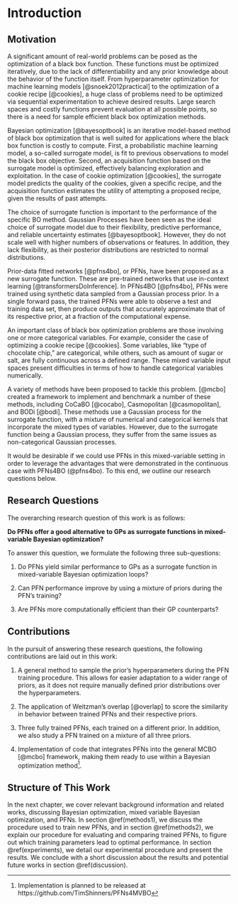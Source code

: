 <!--
This is for including Chapter 1.  Notice that it's also good practice to name your chunk.  This will help you debug potential issues as you knit.  The chunk above is called intro and the one below is called chapter1.  Feel free to change the name of the Rmd file as you wish, but don't forget to change it here from chap1.Rmd.
-->

<!--
The {#rmd-basics} text after the chapter declaration will allow us to link throughout the document back to the beginning of Chapter 1.  These labels will automatically be generated (if not specified) by changing the spaces to hyphens and capital letters to lowercase.  Look for the reference to this label at the beginning of Chapter 2.
-->




# Introduction {#introduction}

## Motivation

A significant amount of real-world problems can be posed as the optimization of a black box function. These functions must be optimized iteratively, due to the lack of differentiability and any prior knowledge about the behavior of the function itself. From hyperparameter optimization for machine learning models [@snoek2012practical] to the optimization of a cookie recipe [@cookies], a huge class of problems need to be optimized via sequential experimentation to achieve desired results. Large search spaces and costly functions prevent evaluation at all possible points, so there is a need for sample efficient black box optimization methods.

Bayesian optimization [@bayesoptbook] is an iterative model-based method of black box optimization that is well suited for applications where the black box function is costly to compute. First, a probabilistic machine learning model, a so-called surrogate model, is fit to previous observations to model the black box objective. Second, an acquisition function based on the surrogate model is optimized, effectively balancing exploration and exploitation. In the case of cookie optimization [@cookies], the surrogate model predicts the quality of the cookies, given a specific recipe, and the acquisition function estimates the utility of attempting a proposed recipe, given the results of past attempts.

The choice of surrogate function is important to the performance of the specific BO method. Gaussian Processes have been seen as the ideal choice of surrogate model due to their flexibility, predictive performance, and reliable uncertainty estimates [@bayesoptbook]. However, they do not scale well with higher numbers of observations or features. In addition, they lack flexibility, as their posterior distributions are restricted to normal distributions.

Prior-data fitted networks [@pfns4bo], or PFNs, have been proposed as a new surrogate function. These are pre-trained networks that use in-context learning [@transformersDoInference]. In PFNs4BO [@pfns4bo], PFNs were trained using synthetic data sampled from a Gaussian process prior. In a single forward pass, the trained PFNs were able to observe a test and training data set, then produce outputs that accurately approximate that of its respective prior, at a fraction of the computational expense. 

An important class of black box optimization problems are those involving one or more categorical variables. For example, consider the case of optimizing a cookie recipe [@cookies]. Some variables, like "type of chocolate chip," are categorical, while others, such as amount of sugar or salt, are fully continuous across a defined range. These mixed variable input spaces present difficulties in terms of how to handle categorical variables numerically. 

A variety of methods have been proposed to tackle this problem. [@mcbo] created a framework to implement and benchmark a number of these methods, including CoCaBO [@cocabo], Casmopolitan [@casmopolitan], and BODi [@bodi]. These methods use a Gaussian process for the surrogate function, with a mixture of numerical and categorical kernels that incorporate the mixed types of variables. However, due to the surrogate function being a Gaussian process, they suffer from the same issues as non-categorical Gaussian processes. 

It would be desirable if we could use PFNs in this mixed-variable setting in order to leverage the advantages that were demonstrated in the continuous case with PFNs4BO (@pfns4bo). To this end, we outline our research questions below.

## Research Questions {#researchQuestions}

The overarching research question of this work is as follows:

**Do PFNs offer a good alternative to GPs as surrogate functions in mixed-variable Bayesian optimization?**
    
\vspace{\baselineskip}

To answer this question, we formulate the following three sub-questions:
    
  1. Do PFNs yield similar performance to GPs as a surrogate function in mixed-variable Bayesian optimization loops?

  1. Can PFN performance improve by using a mixture of priors during the PFN's training?

  1. Are PFNs more computationally efficient than their GP counterparts?

## Contributions

In the pursuit of answering these research questions, the following contributions are laid out in this work:

1. A general method to sample the prior's hyperparameters during the PFN training procedure. This allows for easier adaptation to a wider range of priors, as it does not require manually defined prior distributions over the hyperparameters.

1. The application of Weitzman's overlap [@overlap] to score the similarity in behavior between trained PFNs and their respective priors. 

1. Three fully trained PFNs, each trained on a different prior. In addition, we also study a PFN trained on a mixture of all three priors. 

1. Implementation of code that integrates PFNs into the general MCBO [@mcbo] framework, making them ready to use within a Bayesian optimization method[^1]. 

[^1]: Implementation is planned to be released at https://github.com/TimShinners/PFNs4MVBO

## Structure of This Work
    
In the next chapter, we cover relevant background information and related works, discussing Bayesian optimization, mixed variable Bayesian optimization, and PFNs. In section \@ref(methods1), we discuss the procedure used to train new PFNs, and in section \@ref(methods2), we explain our procedure for evaluating and comparing trained PFNs, to figure out which training parameters lead to optimal performance. In section \@ref(experiments), we detail our experimental procedure and present the results. We conclude with a short discussion about the results and potential future works in section \@ref(discussion).
    
    
    
    
    
    
    
    
    
    
